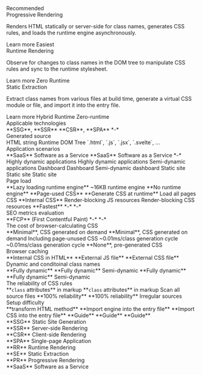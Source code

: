 <DocTable className="{text:14;white-space:pre-wrap;font:regular}_p  overflow-x:auto {px:30;mx:-30}@<sm table-layout:fixed_table">
    <thead>
        <tr>
            <th className="w:calc(50vw-1.5rem) w:33.3%@sm">
                <DocBadge color="primary" size="sm" className="mb:15">Recommended</DocBadge>
                <div className="font:22@sm font:bold">Progressive Rendering</div>
                <p className="fg:neutral mt:8! hide@<sm">Renders HTML statically or server-side for class names, generates CSS rules, and loads the runtime engine asynchronously.</p>
                <LearnMore href="/docs/rendering-modes/progressive-rendering">Learn more</LearnMore>
            </th>
            <th className="w:calc(50vw-1.5rem) w:33.3%@sm">
                <DocBadge color="fade" size="sm" className="mb:15">Easiest</DocBadge>
                <div className="font:22@sm font:bold">Runtime Rendering</div>
                <p className="fg:neutral mt:8! hide@<sm">Observe for changes to class names in the DOM tree to manipulate CSS rules and sync to the runtime stylesheet.</p>
                <LearnMore href="/docs/rendering-modes/runtime-rendering">Learn more</LearnMore>
            </th>
            <th className="w:calc(50vw-1.5rem) w:33.3%@sm">
                <DocBadge color="fade" size="sm" className="mb:15 invisible">Zero Runtime</DocBadge>
                <div className="font:22@sm font:bold">Static Extraction</div>
                <p className="fg:neutral mt:8! hide@<sm">Extract class names from various files at build time, generate a virtual CSS module or file, and import it into the entry file.</p>
                <LearnMore href="/docs/rendering-modes/static-extraction">Learn more</LearnMore>
            </th>
        </tr>
    </thead>
    <tbody>
        <tr>
            <td>
                Hybrid
            </td>
            <td>
                Runtime
            </td>
            <td>
                Zero-runtime
            </td>
        </tr>
    </tbody>
    <thead>
        <tr>
            <th colSpan={3} className="pt:30">
                <div className="text:18">Applicable technologies</div>
            </th>
        </tr>
    </thead>
    <tbody>
        <tr>
            <td>
                <InlineGood />**SSG**, **SSR**
            </td>
            <td rowSpan={2}>
                <InlineGood />**CSR**, **SPA**
            </td>
            <td>
                *-*
            </td>
        </tr>
    </tbody>
    <thead>
        <tr>
            <th colSpan={3} className="pt:30">
                <div className="text:18">Generated source</div>
            </th>
        </tr>
    </thead>
    <tbody>
        <tr>
            <td>
                <InlineGood />HTML string
            </td>
            <td>
                <InlineGood />Runtime DOM Tree
            </td>
            <td>
                `.html`, `.js`, `.jsx`, `.svelte`, ...
            </td>
        </tr>
    </tbody>
    <thead>
        <tr>
            <th colSpan={3} className="pt:30">
                <div className="text:18">Application scenarios</div>
            </th>
        </tr>
    </thead>
    <tbody>
        <tr>
            <td>
                <InlineGood />**SaaS** Software as a Service
            </td>
            <td>
                **SaaS** Software as a Service
            </td>
            <td>
                *-*
            </td>
        </tr>
        <tr>
            <td>
                <InlineGood />Highly dynamic applications
            </td>
            <td>
                <InlineGood />Highly dynamic applications
            </td>
            <td>
                <InlineWarn />Semi-dynamic applications
            </td>
        </tr>
        <tr>
            <td>
                <InlineGood />Dashboard
            </td>
            <td>
                <InlineGood />Dashboard
            </td>
            <td>
                <InlineWarn />Semi-dynamic dashboard
            </td>
        </tr>
        <tr>
            <td>
                <InlineGood />Static site
            </td>
            <td>
                Static site
            </td>
            <td>
                <InlineGood />Static site
            </td>
        </tr>
    </tbody>
    <thead>
        <tr>
            <th colSpan={3} className="pt:30">
                <div className="text:18">Page load</div>
            </th>
        </tr>
    </thead>
    <tbody>
        <tr>
            <td>
                <InlineGood />**Lazy loading runtime engine**
            </td>
            <td>
                ~16KB runtime engine
            </td>
            <td>
                <InlineGood />**No runtime engine**
            </td>
        </tr>
        <tr>
            <td>
                <InlineGood />**Page-used CSS**
            </td>
            <td>
                <InlineGood />**Generate CSS at runtime**
            </td>
            <td>
                <InlineWarn />Load all pages CSS
            </td>
        </tr>
        <tr>
            <td>
                <InlineGood />**Internal CSS**
            </td>
            <td>
                <InlineWarn />Render-blocking JS resources
            </td>
            <td>
                <InlineWarn />Render-blocking CSS resources
            </td>
        </tr>
        <tr>
            <td>
                <InlineGood />**Fastest**
            </td>
            <td>
                *-*
            </td>
            <td>
                *-*
            </td>
        </tr>
    </tbody>
    <thead>
        <tr>
            <th colSpan={3} className="pt:30">
                <div className="text:18">SEO metrics evaluation</div>
            </th>
        </tr>
    </thead>
    <tbody>
        <tr>
            <td>
                <InlineGood />**FCP** (First Contentful Paint)
            </td>
            <td>
                *-*
            </td>
            <td>
                *-*
            </td>
        </tr>
    </tbody>
    <thead>
        <tr>
            <th colSpan={3} className="pt:30">
                <div className="text:18">The cost of browser-calculating CSS</div>
            </th>
        </tr>
    </thead>
    <tbody>
        <tr>
            <td>
                <InlineGood />**Minimal**, CSS generated on demand
            </td>
            <td>
                <InlineGood />**Minimal**, CSS generated on demand
            </td>
            <td>
                <InlineWarn />Including page-unused CSS
            </td>
        </tr>
    </tbody>
    <tbody>
        <tr>
            <td>
                ~0.01ms/class generation cycle
            </td>
            <td>
                ~0.01ms/class generation cycle
            </td>
            <td>
                <InlineGood />**None**, pre-generated CSS
            </td>
        </tr>
    </tbody>
    <thead>
        <tr>
            <th colSpan={3} className="pt:30">
                <div className="text:18">Browser caching</div>
            </th>
        </tr>
    </thead>
    <tbody>
        <tr>
            <td>
                <InlineGood />**Internal CSS in HTML**
            </td>
            <td>
                <InlineGood />**External JS file**
            </td>
            <td>
                <InlineGood />**External CSS file**
            </td>
        </tr>
    </tbody>
    <thead>
        <tr>
            <th colSpan={3} className="pt:30">
                <div className="text:18">Dynamic and conditoinal class names</div>
            </th>
        </tr>
    </thead>
    <tbody>
        <tr>
            <td>
                <InlineGood />**Fully dynamic**
            </td>
            <td>
                <InlineGood />**Fully dynamic**
            </td>
            <td>
                <InlineWarn />Semi-dynamic
            </td>
        </tr>
        <tr>
            <td>
                <InlineGood />**Fully dynamic**
            </td>
            <td>
                <InlineGood />**Fully dynamic**
            </td>
            <td>
                <InlineWarn />Semi-dynamic
            </td>
        </tr>
    </tbody>
    <thead>
        <tr>
            <th colSpan={3} className="pt:30">
                <div className="text:18">The reliability of CSS rules</div>
            </th>
        </tr>
    </thead>
    <tbody>
        <tr>
            <td>
                <InlineGood />**<code>class</code> attributes** in markup
            </td>
            <td>
                <InlineGood />**<code>class</code> attributes** in markup
            </td>
            <td>
                <InlineWarn />Scan all source files
            </td>
        </tr>
        <tr>
            <td>
                <InlineGood />**100% reliability**
            </td>
            <td>
                <InlineGood />**100% reliability**
            </td>
            <td>
                <InlineWarn />Irregular sources
            </td>
        </tr>
    </tbody>
    <thead>
        <tr>
            <th colSpan={3} className="pt:30">
                <div className="text:18">Setup difficulty</div>
            </th>
        </tr>
    </thead>
    <tbody>
        <tr>
            <td>
                <InlineGood />**transform HTML method**
            </td>
            <td>
                <InlineGood />**Import engine into the entry file**
            </td>
            <td>
                <InlineGood />**Import CSS into the entry file**
            </td>
        </tr>
        <tr>
            <td>
                <InlineGood />**Guide**
            </td>
            <td>
                <InlineGood />**Guide**
            </td>
            <td>
                <InlineGood />**Guide**
            </td>
        </tr>
    </tbody>
</DocTable>

<div className='mt:40 flex flex:wrap gap:10|20 text:12'>
    <div className='flex:0|0|auto'>**SSG** Static Site Generation</div>
    <div className='flex:0|0|auto'>**SSR** Server-side Rendering</div>
    <div className='flex:0|0|auto'>**CSR** Client-side Rendering</div>
    <div className='flex:0|0|auto'>**SPA** Single-page Application</div>
    <div className='flex:0|0|auto'>**RR** Runtime Rendering</div>
    <div className='flex:0|0|auto'>**SE** Static Extraction</div>
    <div className='flex:0|0|auto'>**PR** Progressive Rendering</div>
    <div className='flex:0|0|auto'>**SaaS** Software as a Service</div>
</div>